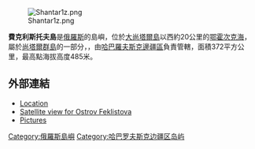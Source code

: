 [[Image:Shantar1z.png|thumb]]

'''費克利斯托夫島'''是[[俄羅斯|俄羅斯]]的島嶼，位於[[大尚塔爾島|大尚塔爾島]]以西約20公里的[[鄂霍次克海|鄂霍次克海]]，屬於[[尚塔爾群島|尚塔爾群島]]的一部分，，由[[哈巴羅夫斯克邊疆區|哈巴羅夫斯克邊疆區]]負責管轄，面積372平方公里，最高點海拔高度485米。

==外部連結==
* [http://worldmaps.web.infoseek.co.jp/russia_guide.htm Location] {{Wayback|url=http://worldmaps.web.infoseek.co.jp/russia_guide.htm |date=20080109202105 }}
* [http://www.satelliteviews.net/cgi-bin/w.cgi?c=rs&UF=-2906713&UN=-4069731&AF=T_F Satellite view for Ostrov Feklistova]{{Dead link|date=2018年7月 |bot=InternetArchiveBot |fix-attempted=yes }}
* [https://web.archive.org/web/20080630020155/http://www.featurepics.com/PhotoReports/Shantari.aspx Pictures]

{{coord|55|0|N|136|57|E |display=title |region:RU-KHA_type:isle_source:GNS-enwiki}}

{{Russia-geo-stub}}
[[Category:俄羅斯島嶼|Category:俄羅斯島嶼]]
[[Category:哈巴罗夫斯克边疆区岛屿|Category:哈巴罗夫斯克边疆区岛屿]]